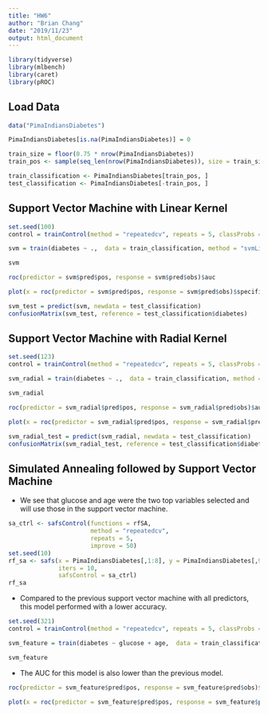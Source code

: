 ```yaml
---
title: "HW6"
author: "Brian Chang"
date: "2019/11/23"
output: html_document
---
```


```r
library(tidyverse)
library(mlbench)
library(caret)
library(pROC)
```

## Load Data

```r
data("PimaIndiansDiabetes")

PimaIndiansDiabetes[is.na(PimaIndiansDiabetes)] = 0

train_size = floor(0.75 * nrow(PimaIndiansDiabetes))
train_pos <- sample(seq_len(nrow(PimaIndiansDiabetes)), size = train_size)

train_classification <- PimaIndiansDiabetes[train_pos, ]
test_classification <- PimaIndiansDiabetes[-train_pos, ]
```

## Support Vector Machine with Linear Kernel

```r
set.seed(100)
control = trainControl(method = "repeatedcv", repeats = 5, classProbs = T, savePredictions = T)

svm = train(diabetes ~ .,  data = train_classification, method = "svmLinear", tuneLength = 10, trControl = control)

svm
```


```r
roc(predictor = svm$pred$pos, response = svm$pred$obs)$auc

plot(x = roc(predictor = svm$pred$pos, response = svm$pred$obs)$specificities, y = roc(predictor = svm$pred$pos, response = svm$pred$obs)$sensitivities, col= "blue", xlim = c(1, 0), type ="l", ylab = "Sensitivity", xlab = "Specificity")
```


```r
svm_test = predict(svm, newdata = test_classification)
confusionMatrix(svm_test, reference = test_classification$diabetes)
```

## Support Vector Machine with Radial Kernel

```r
set.seed(123)
control = trainControl(method = "repeatedcv", repeats = 5, classProbs = T, savePredictions = T)

svm_radial = train(diabetes ~ .,  data = train_classification, method = "svmRadial", tuneLength = 10, trControl = control)

svm_radial
```


```r
roc(predictor = svm_radial$pred$pos, response = svm_radial$pred$obs)$auc

plot(x = roc(predictor = svm_radial$pred$pos, response = svm_radial$pred$obs)$specificities, y = roc(predictor = svm_radial$pred$pos, response = svm_radial$pred$obs)$sensitivities, col= "blue", xlim = c(1, 0), type ="l", ylab = "Sensitivity", xlab = "Specificity")
```


```r
svm_radial_test = predict(svm_radial, newdata = test_classification)
confusionMatrix(svm_radial_test, reference = test_classification$diabetes)
```

## Simulated Annealing followed by Support Vector Machine
* We see that glucose and age were the two top variables selected and will use those in the support vector machine.
```r
sa_ctrl <- safsControl(functions = rfSA,
                       method = "repeatedcv",
                       repeats = 5,
                       improve = 50)
set.seed(10)
rf_sa <- safs(x = PimaIndiansDiabetes[,1:8], y = PimaIndiansDiabetes[,9],
              iters = 10,
              safsControl = sa_ctrl)
rf_sa
```

* Compared to the previous support vector machine with all predictors, this model performed with a lower accuracy.

```r
set.seed(321)
control = trainControl(method = "repeatedcv", repeats = 5, classProbs = T, savePredictions = T)

svm_feature = train(diabetes ~ glucose + age,  data = train_classification, method = "svmLinear", tuneLength = 10, trControl = control)

svm_feature
```

* The AUC for this model is also lower than the previous model.

```r
roc(predictor = svm_feature$pred$pos, response = svm_feature$pred$obs)$auc

plot(x = roc(predictor = svm_feature$pred$pos, response = svm_feature$pred$obs)$specificities, y = roc(predictor = svm_feature$pred$pos, response = svm_feature$pred$obs)$sensitivities, col= "blue", xlim = c(1, 0), type ="l", ylab = "Sensitivity", xlab = "Specificity")
```

